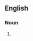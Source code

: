 {{also|Junkers}}

==English==

===Noun===
{{head|en|noun plural form}}

# {{plural of|junker|lang=en}}